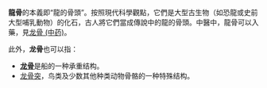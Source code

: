 '''龍骨'''的本義即“龍的骨頭”。按照現代科學觀點，它們是大型古生物（如恐龍或史前大型哺乳動物）的化石，古人將它們當成傳說中的龍的骨頭。中醫中，龍骨可以入藥，見[[龙骨_(中药)|龙骨 (中药)]]。

此外，'''龙骨'''也可以指：
*'''[[龙骨|龙骨]]'''是船的一种承重结构。
* [[龙骨突|龙骨突]]，鸟类及少数其他种类动物骨骼的一种特殊结构。

{{disambig|Cat=二字消歧义}}
